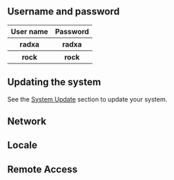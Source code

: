 
## Username and password

<table>
  <tr>
    <th>User name</th>
    <th>Password</th>
  </tr>
  <tr>
    <th>radxa</th>
    <th>radxa</th>
  </tr>
  <tr>
    <th>rock</th>
    <th>rock</th>
  </tr>
</table>

## Updating the system

See the [System Update](../os-config/rsetup#system-update) section to update your system.

## Network

<Network />

## Locale

<Locale />

## Remote Access

<RemoteAccess />
